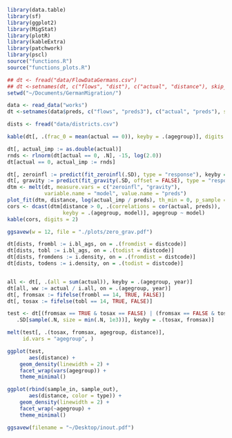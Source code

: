 ```r

library(data.table)
library(sf)
library(ggplot2)
library(MigStat)
library(plotR)
library(kableExtra)
library(patchwork)
library(pscl)
source("functions.R")
source("functions_plots.R")

```

```r

## dt <- fread("data/FlowDataGermans.csv")
## dt <-setnames(dt, c("flows", "dist"), c("actual", "distance"), skip_absent = TRUE)
setwd("~/Documents/GermanMigration/")

data <- read_data("works")
dt <-setnames(data$preds, c("flows", "preds3"), c("actual", "preds"), skip_absent = TRUE)

dists <- fread("data/districts.csv")

kable(dt[, .(frac_0 = mean(actual == 0)), keyby = .(agegroup)], digits = 2)

```

```r

dt[, actual_imp := as.double(actual)]
rnds <- rlnorm(dt[actual == 0, .N], -15, log(2.0))
dt[actual == 0, actual_imp := rnds]

dt[, zeroinfl := predict(fit_zeroinfl(.SD), type = "response"), keyby = .(agegroup)]
dt[, gravity := predict(fit_gravity(.SD, offset = FALSE), type = "response"), keyby = .(agegroup)]
dtm <- melt(dt, measure.vars = c("zeroinfl", "gravity"),
            variable.name = "model", value.name = "preds")
plot_fit(dtm, distance, log(actual_imp / preds), th_min = 0, p_sample = .2, smooth = FALSE)
cors <- dcast(dtm[distance > 0, .(correlations = cor(actual, preds)),
                  keyby = .(agegroup, model)], agegroup ~ model)
kable(cors, digits = 2)

ggsavew(w = 12, file = "./plots/zero_grav.pdf")


```

```r


dt[dists, frombl := i.bl_ags, on = .(fromdist = distcode)]
dt[dists, tobl := i.bl_ags, on = .(todist = distcode)]
dt[dists, fromdens := i.density, on = .(fromdist = distcode)]
dt[dists, todens := i.density, on = .(todist = distcode)]


all <- dt[, .(all = sum(actual)), keyby = .(agegroup, year)]
dt[all, ww := actual / i.all, on = .(agegroup, year)]
dt[, fromsax := fifelse(frombl == 14, TRUE, FALSE)]
dt[, tosax := fifelse(tobl == 14, TRUE, FALSE)]

test <- dt[(fromsax == TRUE & tosax == FALSE) | (fromsax == FALSE & tosax == TRUE),
   .SD[sample(.N, size = min(.N, 1e3))], keyby = .(tosax, fromsax)]

melt(test[, .(tosax, fromsax, agegroup, distance)],
     id.vars = "agegroup", )

ggplot(test,
       aes(distance) +
    geom_density(linewidth = 2) +
    facet_wrap(vars(agegroup)) +
    theme_minimal()

ggplot(rbind(sample_in, sample_out),
       aes(distance, color = type)) +
    geom_density(linewidth = 2) +
    facet_wrap(~agegroup) +
    theme_minimal()

ggsavew(filename = "~/Desktop/inout.pdf")

```
